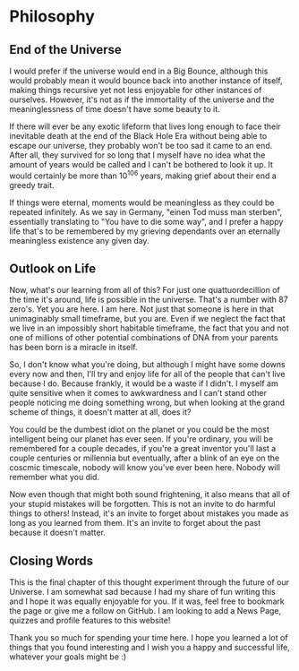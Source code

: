 
# Philosophy

<ReadingTime duration="3" />
<AudioPlayer ident="philosophy" />

## End of the Universe
I would prefer if the universe would end in a Big Bounce, although this would probably mean it would bounce back into another instance of itself, making things recursive yet not less enjoyable for other instances of ourselves. However, it's not as if the immortality of the universe and the meaninglessness of time doesn't have some beauty to it.

If there will ever be any exotic lifeform that lives long enough to face their inevitable death at the end of the Black Hole Era without being able to escape our universe, they probably won't be too sad it came to an end. After all, they survived for so long that I myself have no idea what the amount of years would be called and I can't be bothered to look it up. It would certainly be more than $10^{106}$ years, making grief about their end a greedy trait.

If things were eternal, moments would be meaningless as they could be repeated infinitely. As we say in Germany, "einen Tod muss man sterben", essentially translating to "You have to die some way", and I prefer a happy life that's to be remembered by my grieving dependants over an eternally meaningless existence any given day.

## Outlook on Life
Now, what's our learning from all of this? For just one quattuordecillion of the time it's around, life is possible in the universe. That's a number with 87 zero's. Yet you are here. I am here. Not just that someone is here in that unimaginably small timeframe, but you are. Even if we neglect the fact that we live in an impossibly short habitable timeframe, the fact that you and not one of millions of other potential combinations of DNA from your parents has been born is a miracle in itself.

So, I don't know what you're doing, but although I might have some downs every now and then, I'll try and enjoy life for all of the people that can't live because I do. Because frankly, it would be a waste if I didn't. I myself am quite sensitive when it comes to awkwardness and I can't stand other people noticing me doing something wrong, but when looking at the grand scheme of things, it doesn't matter at all, does it? 

You could be the dumbest idiot on the planet or you could be the most intelligent being our planet has ever seen. If you're ordinary, you will be remembered for a couple decades, if you're a great inventor you'll last a couple centuries or millennia but eventually, after a blink of an eye on the coscmic timescale, nobody will know you've ever been here. Nobody will remember what you did.

Now even though that might both sound frightening, it also means that all of your stupid mistakes will be forgotten. This is not an invite to do harmful things to others! Instead, it's an invite to forget about mistakes you made as long as you learned from them. It's an invite to forget about the past because it doesn't matter.

## Closing Words
This is the final chapter of this thought experiment through the future of our Universe. I am somewhat sad because I had my share of fun writing this and I hope it was equally enjoyable for you. If it was, feel free to bookmark the page or give me a follow on GitHub. I am looking to add a News Page, quizzes and profile features to this website!

Thank you so much for spending your time here. I hope you learned a lot of things that you found interesting and I wish you a happy and successful life, whatever your goals might be :)


<SaveArticleSection article="future-philosophy"/>

<Analytics />